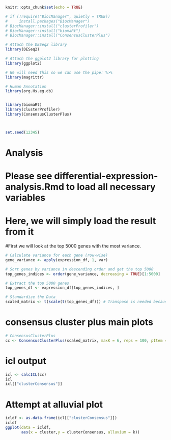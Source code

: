 ```r
knitr::opts_chunk$set(echo = TRUE)

# if (!require("BiocManager", quietly = TRUE))
#     install.packages("BiocManager")
# BiocManager::install("clusterProfiler")
# BiocManager::install("biomaRt")
# BiocManager::install("ConsensusClusterPlus")

# Attach the DESeq2 library
library(DESeq2)

# Attach the ggplot2 library for plotting
library(ggplot2)

# We will need this so we can use the pipe: %>%
library(magrittr)

# Human Annotation
library(org.Hs.eg.db)


library(biomaRt)  
library(clusterProfiler)
library(ConsensusClusterPlus)



set.seed(12345)


```

# Analysis

# Please see differential-expression-analysis.Rmd to load all necessary variables
# Here, we will simply load the result from it

#First we will look at the top 5000 genes with the most variance.


```r

# Calculate variance for each gene (row-wise)
gene_variance <- apply(expression_df, 1, var)

# Sort genes by variance in descending order and get the top 5000
top_genes_indices <- order(gene_variance, decreasing = TRUE)[1:5000]

# Extract the top 5000 genes
top_genes_df <- expression_df[top_genes_indices, ]

# Standardize the Data
scaled_matrix <- t(scale(t(top_genes_df))) # Transpose is needed because scale operates on columns
```

# consensus cluster plus main plots
```r
# ConsensusClusterPlus
cc <- ConsensusClusterPlus(scaled_matrix, maxK = 6, reps = 100, pItem = 0.8, pFeature = 1, clusterAlg = "hc", distance = "pearson")
```
# icl output
```r
icl <- calcICL(cc)
icl
icl[["clusterConsensus"]]
```
# Attempt at alluvial plot
```r
icldf <- as.data.frame(icl[["clusterConsensus"]])
icldf
ggplot(data = icldf,
       aes(x = cluster,y = clusterConsensus, alluvium = k))
```

